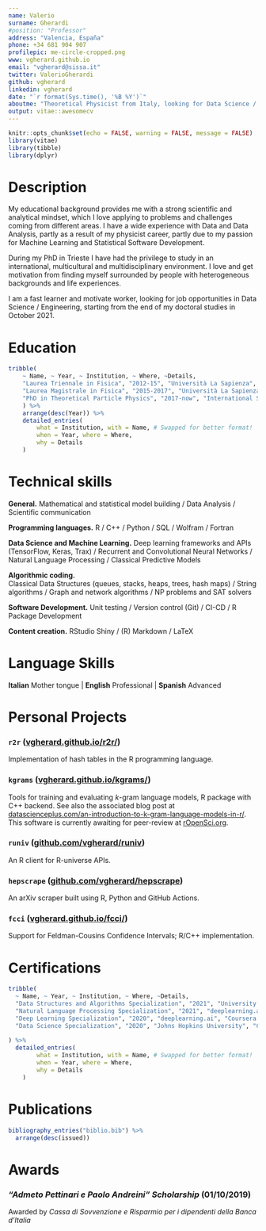 ```yaml
---
name: Valerio
surname: Gherardi
#position: "Professor"
address: "Valencia, España"
phone: +34 681 904 907
profilepic: me-circle-cropped.png
www: vgherard.github.io
email: "vgherard@sissa.it"
twitter: ValerioGherardi
github: vgherard
linkedin: vgherard
date: "`r format(Sys.time(), '%B %Y')`"
aboutme: "Theoretical Physicist from Italy, looking for Data Science / Engineering job opportunities."
output: vitae::awesomecv
---
```


```r
knitr::opts_chunk$set(echo = FALSE, warning = FALSE, message = FALSE)
library(vitae)
library(tibble)
library(dplyr)
```

# Description

My educational background provides me with a strong scientific and analytical mindset, which I love applying to problems and challenges coming from different areas. I have a wide experience with Data and Data Analysis, partly as a result of my physicist career, partly due to my passion for Machine Learning and Statistical Software Development.

During my PhD in Trieste I have had the privilege to study in an international, multicultural and multidisciplinary environment.
I love and get motivation from finding myself surrounded by people with heterogeneous backgrounds and life experiences. 

I am a fast learner and motivate worker, looking for job opportunities in Data Science / Engineering, starting from the end of my doctoral studies in October 2021.

# Education

```r
tribble(
	~ Name, ~ Year, ~ Institution, ~ Where, ~Details,
	"Laurea Triennale in Fisica", "2012-15", "Università La Sapienza", "Rome, Italy", "Final Grade: 110/110 cum laude",
	"Laurea Magistrale in Fisica", "2015-2017", "Università La Sapienza", "Rome, Italy", "Final Grade: 110/110 cum laude",
	"PhD in Theoretical Particle Physics", "2017-now", "International School for Advanced Studies (SISSA)", "Trieste, Italy", "Expected: September 2021"
	) %>%
	arrange(desc(Year)) %>%
	detailed_entries(
		what = Institution, with = Name, # Swapped for better format!
		when = Year, where = Where, 
		why = Details
	)
```

# Technical skills

**General.** Mathematical and statistical model building / Data Analysis / Scientific communication

**Programming languages.** R / C++ / Python / SQL / Wolfram / Fortran

**Data Science and Machine Learning.** Deep learning frameworks and APIs (TensorFlow, Keras, Trax) / Recurrent and Convolutional Neural Networks / Natural Language Processing / Classical Predictive Models

**Algorithmic coding.**  
Classical Data Structures (queues, stacks, heaps, trees, hash maps) / String algorithms / Graph and network algorithms / NP problems and SAT solvers 

**Software Development.**
Unit testing / Version control (Git) / CI-CD / R Package Development

**Content creation.** RStudio Shiny / (R) Markdown / LaTeX 

# Language Skills

**Italian** Mother tongue | **English** Professional | **Spanish** Advanced

# Personal Projects

### `r2r` ([vgherard.github.io/r2r/](https://vgherard.github.io/r2r/)) {-}
Implementation of hash tables in the R programming language.

### `kgrams` ([vgherard.github.io/kgrams/](https://vgherard.github.io/kgrams/)) {-}
Tools for training and evaluating $k$-gram language models, R package with C++ backend. See also the associated blog post at [datascienceplus.com/an-introduction-to-k-gram-language-models-in-r/](https://datascienceplus.com/an-introduction-to-k-gram-language-models-in-r/). This software is currently awaiting for peer-review at [rOpenSci.org](https://ropensci.org/).

### `runiv` ([github.com/vgherard/runiv](https://github.com/vgherard/runiv)) {-}
An R client for R-universe APIs.

### `hepscrape` ([github.com/vgherard/hepscrape](https://github.com/vgherard/hepscrape))  {-}
An arXiv scraper built using R, Python and GitHub Actions. 

### `fcci` ([vgherard.github.io/fcci/](https://vgherard.github.io/fcci/)) {-}

Support for Feldman-Cousins Confidence Intervals; R/C++ implementation.

# Certifications

```r
tribble(
  ~ Name, ~ Year, ~ Institution, ~ Where, ~Details,
  "Data Structures and Algorithms Specialization", "2021", "University of California San Diego", "Coursera.org", "Course description and certificate: https://coursera.org/share/4fe6c2e914585cb813c93488d20d8f52",
  "Natural Language Processing Specialization", "2021", "deeplearning.ai", "Coursera.org", "Course description and certificate: https://coursera.org/share/903e270df65d75737d6c884743509e84",
  "Deep Learning Specialization", "2020", "deeplearning.ai", "Coursera.org", "Course description and certificate: https://coursera.org/share/1a79776ec145f7d140c93b95281f5250",
  "Data Science Specialization", "2020", "Johns Hopkins University", "Coursera.org", "Course description and certificate: https://coursera.org/share/3d64e7b0e1038f16fdb2103a71878e53"
  
) %>% 
  detailed_entries(
		what = Institution, with = Name, # Swapped for better format!
		when = Year, where = Where, 
		why = Details
	)
```

# Publications

```r
bibliography_entries("biblio.bib") %>%
  arrange(desc(issued))
```

# Awards

### *"Admeto Pettinari e Paolo Andreini" Scholarship* (01/10/2019){-}
Awarded by *Cassa di Sovvenzione e Risparmio per i dipendenti della Banca d'Italia* 
